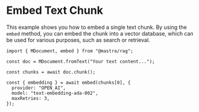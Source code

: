 # Embed Text Chunk

This example shows you how to embed a single text chunk. By using the `embed` method, you can embed the chunk into a vector database, which can be used for various purposes, such as search or retrieval.

```tsx copy
import { MDocument, embed } from "@mastra/rag";

const doc = MDocument.fromText("Your text content...");

const chunks = await doc.chunk();

const { embedding } = await embed(chunks[0], {
  provider: "OPEN_AI",
  model: "text-embedding-ada-002",
  maxRetries: 3,
});
```
